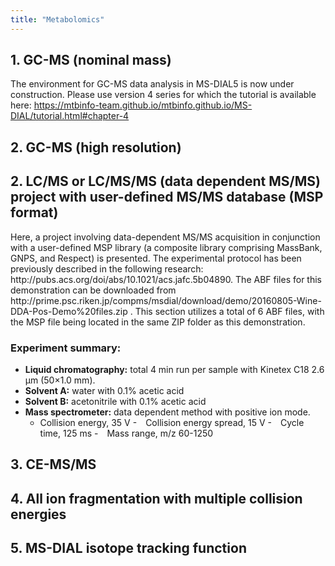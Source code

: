```yaml
---
title: "Metabolomics"
---
```


## 1. GC-MS (nominal mass)

The environment for GC-MS data analysis in MS-DIAL5 is now under construction. Please use version 4 series for which the tutorial is available here: <https://mtbinfo-team.github.io/mtbinfo.github.io/MS-DIAL/tutorial.html#chapter-4>

## 2. GC-MS (high resolution)

## 2. LC/MS or LC/MS/MS (data dependent MS/MS) project with user-defined MS/MS database (MSP format)

Here, a project involving data-dependent MS/MS acquisition in conjunction with a user-defined MSP library (a composite library comprising MassBank, GNPS, and Respect) is presented.
The experimental protocol has been previously described in the following research: http://pubs.acs.org/doi/abs/10.1021/acs.jafc.5b04890.
The ABF files for this demonstration can be downloaded from http://prime.psc.riken.jp/compms/msdial/download/demo/20160805-Wine-DDA-Pos-Demo%20files.zip .
This section utilizes a total of 6 ABF files, with the MSP file being located in the same ZIP folder as this demonstration.

### Experiment summary:
- **Liquid chromatography:** total 4 min run per sample with Kinetex C18 2.6 μm (50×1.0 mm).
- **Solvent A:** water with 0.1% acetic acid
- **Solvent B:** acetonitrile with 0.1% acetic acid
- **Mass spectrometer:** data dependent method with positive ion mode.
  - Collision energy, 35 V
  - Collision energy spread, 15 V
  - Cycle time, 125 ms
  - Mass range, m/z 60-1250

## 3. CE-MS/MS

## 4. All ion fragmentation with multiple collision energies

## 5. MS-DIAL isotope tracking function
